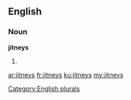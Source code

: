 ==English==

===Noun===
'''jitneys'''

# {{plural of|jitney}}

[[Category:English plurals]]

[[ar:jitneys]]
[[fr:jitneys]]
[[ku:jitneys]]
[[my:jitneys]]